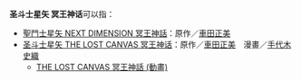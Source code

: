 '''圣斗士星矢 冥王神话'''可以指：
* [[聖鬥士星矢_NEXT_DIMENSION_冥王神話|聖鬥士星矢 NEXT DIMENSION 冥王神話]]：原作／[[車田正美|車田正美]]
* [[圣斗士星矢_THE_LOST_CANVAS_冥王神话|圣斗士星矢 THE LOST CANVAS 冥王神话]]：原作／[[車田正美|車田正美]]　漫畫／[[手代木史織|手代木史織]]
** [[THE_LOST_CANVAS_冥王神話_(動畫)|THE LOST CANVAS 冥王神話 (動畫)]]
{{disambig|Cat=八字以上作品消歧义}}